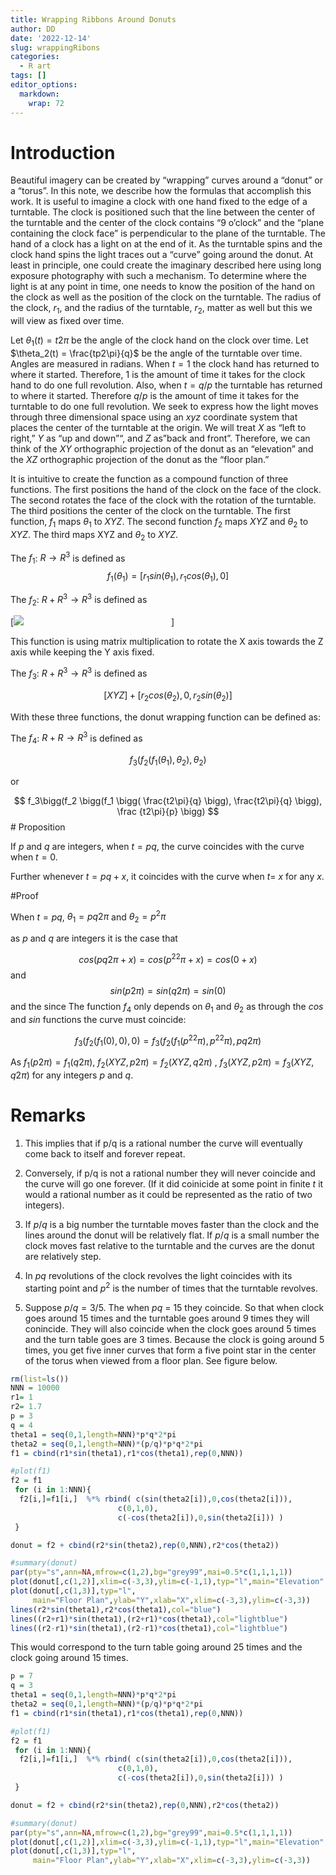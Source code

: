 ```yaml
---
title: Wrapping Ribbons Around Donuts
author: DD
date: '2022-12-14'
slug: wrappingRibons
categories:
  - R art
tags: []
editor_options: 
  markdown: 
    wrap: 72
---
```


# Introduction

Beautiful imagery can be created by "wrapping" curves around a "donut"
or a "torus". In this note, we describe how the formulas that accomplish
this work. It is useful to imagine a clock with one hand fixed to the
edge of a turntable. The clock is positioned such that the line between
the center of the turntable and the center of the clock contains "9
o'clock" and the "plane containing the clock face" is perpendicular to
the plane of the turntable. The hand of a clock has a light on at the
end of it. As the turntable spins and the clock hand spins the light
traces out a "curve" going around the donut. At least in principle, one
could create the imaginary described here using long exposure
photography with such a mechanism. To determine where the light is at
any point in time, one needs to know the position of the hand on the
clock as well as the position of the clock on the turntable. The radius
of the clock, $r_1$, and the radius of the turntable, $r_2$, matter as
well but this we will view as fixed over time.

Let $\theta_1(t) = t2\pi$ be the angle of the clock hand on the clock
over time. Let $\theta_2(t) = \frac{tp2\pi}{q}$ be the angle of the
turntable over time. Angles are measured in radians. When $t = 1$ the
clock hand has returned to where it started. Therefore, $1$ is the
amount of time it takes for the clock hand to do one full revolution.
Also, when $t = q/p$ the turntable has returned to where it started.
Therefore $q/p$ is the amount of time it takes for the turntable to do
one full revolution. We seek to express how the light moves through
three dimensional space using an $xyz$ coordinate system that places the
center of the turntable at the origin. We will treat $X$ as "left to
right," $Y$ as "up and down"", and $Z$ as"back and front". Therefore, we
can think of the $XY$ orthographic projection of the donut as an
"elevation" and the $XZ$ orthographic projection of the donut as the
"floor plan."

It is intuitive to create the function as a compound function of three
functions. The first positions the hand of the clock on the face of the
clock. The second rotates the face of the clock with the rotation of the
turntable. The third positions the center of the clock on the turntable.
The first function, $f_1$ maps $\theta_1$ to $XYZ$. The second function
$f_2$ maps $XYZ$ and $\theta_2$ to $XYZ$. The third maps XYZ and
$\theta_2$ to $XYZ$.

The $f_1$: $R \rightarrow R^3$ is defined as
$$ f_1( \theta_1) = [r_1sin(\theta_1), r_1cos(\theta_1), 0] $$

The $f_2$: $R + R^3 \rightarrow R^3$ is defined as

[<img src="images/formula.png" style="max-width:50%;min-width:50%;fixed:center;"/>]



This function is using matrix multiplication to rotate the X axis
towards the Z axis while keeping the Y axis fixed.

The $f_3$: $R + R^3 \rightarrow R^3$ is defined as

$$ [X Y Z] + [r_2cos(\theta_2),0,r_2sin(\theta_2)] $$

With these three functions, the donut wrapping function can be defined
as:

The $f_4$: $R + R \rightarrow R^3$ is defined as

$$  f_3(f_2(f_1(\theta_1),\theta_2),\theta_2) $$

or

$$  f_3\bigg(f_2 \bigg(f_1 \bigg( \frac{t2\pi}{q} \bigg), \frac{t2\pi}{q} \bigg), \frac {t2\pi}{p} \bigg) $$
\# Proposition

If $p$ and $q$ are integers, when $t = pq$, the curve coincides with the
curve when $t = 0$.

Further whenever $t = pq + x$, it coincides with the curve when $t$= $x$
for any $x$.

#Proof

When $t = pq$, $\theta_1 = pq2\pi$ and $\theta_2 = p^2\pi$

as $p$ and $q$ are integers it is the case that

$$cos(pq2\pi + x) = cos(p^22\pi + x) =cos(0 + x) $$ and
$$sin(p2\pi) = sin(q2\pi) = sin(0) $$ and the since The function $f_4$
only depends on $\theta_1$ and $\theta_2$ as through the $cos$ and $sin$
functions the curve must coincide:

$$  f_3(f_2(f_1(0),0),0) = f_3(f_2(f_1(p^22\pi),p^22\pi),pq2\pi)  $$

As $f_1(p2\pi) = f_1(q2\pi)$, $f_2(XYZ,p2\pi) = f_2(XYZ,q2\pi)$ ,
$f_3(XYZ,p2\pi) = f_3(XYZ,q2\pi)$ for any integers $p$ and $q$.

# Remarks

1)  This implies that if p/q is a rational number the curve will
    eventually come back to itself and forever repeat.

2)  Conversely, if p/q is not a rational number they will never coincide
    and the curve will go one forever. (If it did coinicide at some
    point in finite $t$ it would a rational number as it could be
    represented as the ratio of two integers).

3)  If $p/q$ is a big number the turntable moves faster than the clock
    and the lines around the donut will be relatively flat. If $p/q$ is
    a small number the clock moves fast relative to the turntable and
    the curves are the donut are relatively step.

4)  In $pq$ revolutions of the clock revolves the light coincides with
    its starting point and $p^2$ is the number of times that the
    turntable revolves.

5)  Suppose $p/q = 3/5$. The when $pq$ = 15 they coincide. So that when
    clock goes around 15 times and the turntable goes around 9 times
    they will conincide. They will also coincide when the clock goes
    around 5 times and the turn table goes are 3 times. Because the
    clock is going around 5 times, you get five inner curves that form a
    five point star in the center of the torus when viewed from a floor
    plan. See figure below.

```r
rm(list=ls())
NNN = 10000
r1= 1
r2= 1.7
p = 3
q = 4
theta1 = seq(0,1,length=NNN)*p*q*2*pi
theta2 = seq(0,1,length=NNN)*(p/q)*p*q*2*pi
f1 = cbind(r1*sin(theta1),r1*cos(theta1),rep(0,NNN))

#plot(f1)
f2 = f1
 for (i in 1:NNN){
  f2[i,]=f1[i,]  %*% rbind( c(sin(theta2[i]),0,cos(theta2[i])),
                        c(0,1,0),
                        c(-cos(theta2[i]),0,sin(theta2[i])) ) 
 }

donut = f2 + cbind(r2*sin(theta2),rep(0,NNN),r2*cos(theta2))

#summary(donut)
par(pty="s",ann=NA,mfrow=c(1,2),bg="grey99",mai=0.5*c(1,1,1,1))
plot(donut[,c(1,2)],xlim=c(-3,3),ylim=c(-1,1),typ="l",main="Elevation",ylab="Y",xlab="X")
plot(donut[,c(1,3)],typ="l",
     main="Floor Plan",ylab="Y",xlab="X",xlim=c(-3,3),ylim=c(-3,3))
lines(r2*sin(theta1),r2*cos(theta1),col="blue")
lines((r2+r1)*sin(theta1),(r2+r1)*cos(theta1),col="lightblue")
lines((r2-r1)*sin(theta1),(r2-r1)*cos(theta1),col="lightblue")
```

This would correspond to the turn table going around 25 times and the
clock going around 15 times.

```r
p = 7
q = 3
theta1 = seq(0,1,length=NNN)*p*q*2*pi
theta2 = seq(0,1,length=NNN)*(p/q)*p*q*2*pi
f1 = cbind(r1*sin(theta1),r1*cos(theta1),rep(0,NNN))

#plot(f1)
f2 = f1
 for (i in 1:NNN){
  f2[i,]=f1[i,]  %*% rbind( c(sin(theta2[i]),0,cos(theta2[i])),
                        c(0,1,0),
                        c(-cos(theta2[i]),0,sin(theta2[i])) ) 
 }

donut = f2 + cbind(r2*sin(theta2),rep(0,NNN),r2*cos(theta2))

#summary(donut)
par(pty="s",ann=NA,mfrow=c(1,2),bg="grey99",mai=0.5*c(1,1,1,1))
plot(donut[,c(1,2)],xlim=c(-3,3),ylim=c(-1,1),typ="l",main="Elevation",ylab="Y",xlab="X")
plot(donut[,c(1,3)],typ="l",
     main="Floor Plan",ylab="Y",xlab="X",xlim=c(-3,3),ylim=c(-3,3))
```

